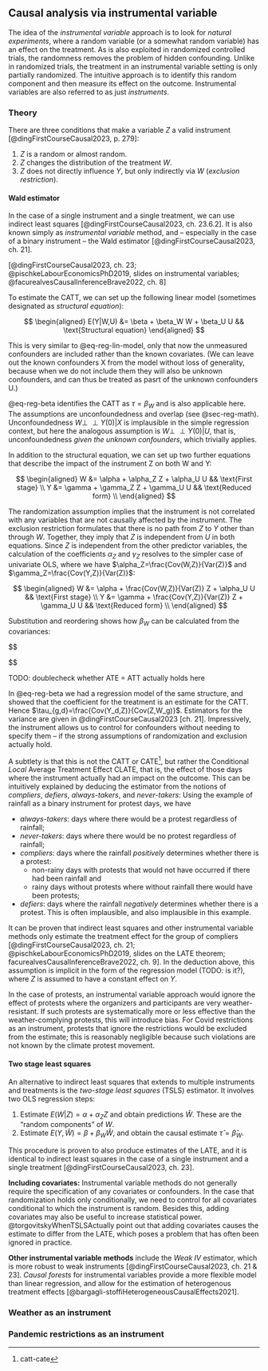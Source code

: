 ## Causal analysis via instrumental variable {#sec-instrumental}

The idea of the _instrumental variable_ approach is to look for _natural experiments_, where a random variable (or a somewhat random variable) has an effect on the treatment. As is also exploited in randomized controlled trials, the randomness removes the problem of hidden confounding. Unlike in randomized trials, the treatment in an instrumental variable setting is only partially randomized. The intuitive approach is to identify this random component and then measure its effect on the outcome. Instrumental variables are also referred to as just _instruments_.

### Theory

There are three conditions that make a variable $Z$ a valid instrument [@dingFirstCourseCausal2023, p. 279]:

1. $Z$ is a random or almost random.
2. $Z$ changes the distribution of the treatment $W$.
3. $Z$ does not directly influence $Y$, but only indirectly via $W$ (_exclusion restriction_).

#### Wald estimator

In the case of a single instrument and a single treatment, we can use indirect least squares [@dingFirstCourseCausal2023, ch. 23.6.2]. It is also known simply as _instrumental variable_ method, and -- especially in the case of a binary instrument -- the Wald estimator [@dingFirstCourseCausal2023, ch. 21].

[@dingFirstCourseCausal2023, ch. 23; @pischkeLabourEconomicsPhD2019, slides on instrumental variables; @facurealvesCausalInferenceBrave2022, ch. 8]

To estimate the CATT, we can set up the following linear model (sometimes designated as _structural equation_):

$$
\begin{aligned}
E(Y|W,U) &= \beta + \beta_W W + \beta_U U && \text{Structural equation}
\end{aligned}
$$

This is very similar to @eq-reg-lin-model, only that now the unmeasured confounders are included rather than the known covariates. (We can leave out the known confounders X from the model without loss of generality, because when we do not include them they will also be unknown confounders, and can thus be treated as pasrt of the unknown confounders U.)

@eq-reg-beta identifies the CATT as $\tau=\beta_W$ and is also applicable here. The assumptions are unconfoundedness and overlap (see @sec-reg-math). Unconfoundedness $W \perp\!\!\!\perp Y(0) | X$ is implausible in the simple regression context, but here the analogous assumption is $W \perp\!\!\!\perp Y(0) | U$, that is, unconfoundedness _given the unknown confounders_, which trivially applies.

In addition to the structural equation, we can set up two further equations that describe the impact of the instrument Z on both W and Y:

$$
\begin{aligned}
W &= \alpha + \alpha_Z Z + \alpha_U U && \text{First stage} \\
Y &= \gamma + \gamma_Z Z + \gamma_U U && \text{Reduced form} \\
\end{aligned}
$$

The randomization assumption implies that the instrument is not correlated with any variables that are not causally affected by the instrument. The exclusion restriction formulates that there is no path from $Z$ to $Y$ other than through $W$. Together, they imply that $Z$ is independent from $U$ in both equations. Since $Z$ is independent from the other predictor variables, the calculation of the coefficients $\alpha_Z$ and $\gamma_Z$ resolves to the simpler case of univariate OLS, where we have $\alpha_Z=\frac{Cov(W,Z)}{Var(Z)}$ and $\gamma_Z=\frac{Cov(Y,Z)}{Var(Z)}$:

$$
\begin{aligned}
W &= \alpha + \frac{Cov(W,Z)}{Var(Z)} Z + \alpha_U U && \text{First stage} \\
Y &= \gamma + \frac{Cov(Y,Z)}{Var(Z)} Z + \gamma_U U && \text{Reduced form} \\
\end{aligned}
$$

Substitution and reordering shows how $\beta_W$ can be calculated from the covariances:

$$
\begin{aligned}
Y &= \gamma + \frac{Cov(Z,\beta + \beta_W W + \beta_U U)}{Var(Z)} Z + \gamma_U U && \text{Substitute structural equation into reduced form} \\
&= \gamma + \beta_W \frac{Cov(Z, W)}{Var(Z)} Z + \gamma_U U \\

0 &= \beta_W \frac{Cov(W,Z)}{Var(Z)} Z - \frac{Cov(Y,Z)}{Var(Z)} Z && \text{Subtract the result from the reduced form} \\
&= (\beta_W Cov(Z,W) - Cov(Y,Z)) \frac{Z}{Var{Z}} \\
&= (\beta_W Cov(Z,W) - Cov(Y,Z)) \\

\beta_W &= \frac{Cov(Y,Z)}{Cov(Z,W)}
\end{aligned}
$$

TODO: doublecheck whether ATE = ATT actually holds here

In @eq-reg-beta we had a regression model of the same structure, and showed that the coefficient for the treatment is an estimate for the CATT. Hence $\tau_{g,d}=\frac{Cov(Y_d,Z)}{Cov(Z,W_g)}$. Estimators for the variance are given in @dingFirstCourseCausal2023 [ch. 21]. Impressively, the instrument allows us to control for confounders without needing to specify them -- if the strong assumptions of randomization and exclusion actually hold.

A subtlety is that this is not the CATT or CATE^[catt-cate], but rather the Conditional _Local_ Average Treatment Effect CLATE, that is, the effect of those days where the instrument actually had an impact on the outcome. This can be intuitively explained by deducing the estimator from the notions of _compliers_, _defiers_, _always-takers_, and _never-takers_: Using the example of rainfall as a binary instrument for protest days, we have

- _always-takers_: days where there would be a protest regardless of rainfall;
- _never-takers_: days where there would be no protest regardless of rainfall;
- _compliers_: days where the rainfall _positively_ determines whether there is a protest:
  - non-rainy days with protests that would not have occurred if there had been rainfall and
  - rainy days without protests where without rainfall there would have been protests;
- _defiers_: days where the rainfall _negatively_ determines whether there is a protest. This is often implausible, and also implausible in this example.

It can be proven that indirect least squares and other instrumental variable methods only estimate the treatment effect for the group of compliers [@dingFirstCourseCausal2023, ch. 21; @pischkeLabourEconomicsPhD2019, slides on the LATE theorem; facurealvesCausalInferenceBrave2022, ch. 9]. In the deduction above, this assumption is implicit in the form of the regression model (TODO: is it?), where $Z$ is assumed to have a constant effect on $Y$.

In the case of protests, an instrumental variable approach would ignore the effect of protests where the organizers and participants are very weather-resistant. If such protests are systematically more or less effective than the weather-complying protests, this will introduce bias. For Covid restrictions as an instrument, protests that ignore the restrictions would be excluded from the estimate; this is reasonably negligible because such violations are not known by the climate protest movement.

#### Two stage least squares

An alternative to indirect least squares that extends to multiple instruments and treatments is the _two-stage least squares_ (TSLS) estimator. It involves two OLS regression steps:

1. Estimate $E(W|Z) = \alpha + \alpha_Z Z$ and obtain predictions $\hat W$. These are the "random components" of $W$.
2. Estimate $E(Y,\hat W) = \beta + \beta_W \hat W$, and obtain the causal estimate $\hat\tau = \hat\beta_W$.

This procedure is proven to also produce estimates of the LATE, and it is identical to indirect least squares in the case of a single instrument and a single treatment [@dingFirstCourseCausal2023, ch. 23].

__Including covariates:__ Instrumental variable methods do not generally require the specification of any covariates or confounders. In the case that randomization holds only conditionally, we need to control for all covariates conditional to which the instrument is random. Besides this, adding covariates may also be useful to increase statistical power. @torgovitskyWhenTSLSActually point out that adding covariates causes the estimate to differ from the LATE, which poses a problem that has often been ignored in practice.

__Other instrumental variable methods__ include the _Weak IV_ estimator, which is more robust to weak instruments [@dingFirstCourseCausal2023, ch. 21 & 23]. _Causal forests_ for instrumental variables provide a more flexible model than linear regression, and allow for the estimation of heterogenous treatment effects [@bargagli-stoffiHeterogeneousCausalEffects2021].

### Weather as an instrument

<!-- #### Validity of weather as an instrument

While the previous literature has mostly focused on rainfall, I consider all weather variables to be potentially useful and analyze all of them for suitability, addressing the concern of multiple testing.

Since the protest events in the main data set are aggregated daily on a regional level, I use regional weather data, specifically from the respective capital of the region. This is a potential weakness that will be addressed later.

Two systematic concerns have been raised about using weather as an instrumental variable. I briefly discuss their applicability to my setting:

##### Indirect paths

WIP

@mellonRainRainGo2023 find 195 variables that have been linked to the weather in previous studies (ironically, many of them instrumental variable studies themselves), and that these undermine the exclusion criterion for instrumental variables, threatening the validity of the variables. The authors have constructed a comprehensive causal graph depicting the known effects of the weather. It shows that _protests_ as well as _violent protests_ are influenced by rainfall and temperature, and that protests have an influence on repression, voting behaviour, policy, and property values. There is no study confirming an influence of the weather on newspaper reporting, but possible indirect paths may include _mood_ and (for climate protests) _pollution_. Other variables such as _migration_ may also have an effect because attention to them might decrease attention to other topics in the news; however most of this kind of variables are only related to the weather in the long term and not in the short term.

##### Spatial interdependence

WIP

@coopermanRandomizationInferenceRainfall2017 raise concern about spatial interdependence of rainfall across regions. This applies particularly when the effect of rainfall across regions _on a single date_ is investigated, for example in the context of an election. In my setting I investigate the individual effects of protest events that are spread across multiple years. The amount of protests that take place on the same date is therefore very small, and spatial interdependence of the _weather_ among temporally separated events is very low. Spatial interdependence of the _climate_ (thus also influencing the weather) is still a problem. When removing the climate influence from the weather and only using the (climate-independent) weather as instrumental variables, the spatial interdependence should be mostly removed from the intrumental variables, and only affect the exogenous climate variables.

##### Seasonality

TODO

##### Detecting invalid instruments

TODO

#### The impact of the weather on protests

WIP

For evaluating the validity of an instrument, an important step is to consider the impact of the instrument __Z__ on the treatment __W__, which is relevant for condition (2.) on valid instruments from above. The _first stage_, that is, regressing __W__ on __Z__, can provide relevant information.

##### Precipitation

WIP

I make two separate regressions, one with protest occurrence, and one with protest size as dependent variables. All potential instrumental variables are used as independent variables, and the long-term weather components are used as control variables. Both regressions use linear regression (and _not_ logistic regression, even though the target is binary) due to consistency with the second stage. For the protest size variable, only days with protest occurrence are included in the data. To adjust for multiple testing, I use the Benjamini-Yekutieli procedure. It has less power than the Benjamini-Hochberg procedure, but accounts for potential correlations among the independent variables, which seem very likely here. I include regional dummies as control variables but do not include them in the adjustment procedure because I am not interested in their significance.

\begingroup
\scriptsize\selectfont
{{< embed ../src/models/instrumental_variable/notebooks/05-31-instrumental-again.ipynb#tbl-first-stage-with-control >}}
\endgroup

Results for the significant regression coefficients are shown in @tbl-first-stage-with-control and suggest that there is only one potential instrument with a somewhat statistically significant p-value of $0.03$ for protest occurrence and $0.10$ for protest size. This is consistent with the fact that the previous literature almost exclusively relies on this variable, and provides support for this practice. The finding that some of the long-term variables also have a somewhat statistically significant effect shows that it does indeed matter to separate them.

##### Other weather variables

TODO

##### Principal components

WIP

#### Making the weather more random

Describe the problem and show the impact on the BLM movement data. Explain that _controlling_ can help a lot here, or rather that IV is a nice addition to controlling.

##### Separating short-term and long-term weather components

WIP

An additional concern that has been identified and adjusted for by some previous studies (see @sec-weatherlit) is that weather contains a non-random component that is correlated both temporally with annual seasonality (which may be linked, for example, to media attention cycles, and many other variables), and geographically with places with generally nice or bad weather (which may be linked, for example, to economic indicators, or also to previous protest activity). This is in violation of condition (1.) on valid instruments from above. Therefore I try to split each weather variable into a long-term non-random variable and a short-term almost-random variable.

I follow @negroWhichSideAre2019 in using 10-year averages for each day of the year, additionally smoothing them. I find a $\pm 14$-day window using Bayesian smoothing to deliver more satisfactory results, that is, smoother climate variables, than the $\pm 3$-day moving average applied by the authors. Using this as a long-term variable, I construct the short-term variable by subtracting the long-term variable from the original weather weather variable. Results for the short-term weather variables are displayed in @fig-weather-time-series-2.

{{< embed ../src/models/instrumental_variable/notebooks/05-31-instrumental-again.ipynb#fig-weather-time-series-2 >}}

The results still show some amount of seasonality across all years for the short-term variable -- especially for the _precipitation_ variable --, which is likely attributable to the effects of climate change. Using a smoothing window on the current weather rather than on historic averages may be a more appropriate strategy, but is not pursued further here. The snow variable is still obviously seasonal after this procedure and should not be further considered a potential instrument.

__Aside: First-stage validity in previous work__

To underline the problems that I encounter, I apply my method to a case study from the literature, where an instrumental variables approach using the weather to instrument protest size has been successfully conducted. I choose the _Black Lives Matter_ movement in 2020 in the United States, which has recently received much scholarly attention and has been studied independently by both @kleinteeselinkWeatherProtestEffect2021 and @carenBlackLivesMatter2023, employing a similar methodical setting which may have been inspired by @wasowAgendaSeedingHow2020.

I use rainfall ... and protests from the ACLED dataset.

I only investigate the first stage.

Fig: Placebo test for monthly average. Conclusion: separate climate and weather!

##### Leveraging the gap between pre-registered and observed protest size

WIP

Predicting the change for all Berlin data:

\begingroup
\scriptsize\selectfont
{{< embed ../src/models/instrumental_variable/gap/gap.ipynb#tbl-change-regression-all >}}
\endgroup

Placebo:

\begingroup
\scriptsize\selectfont
{{< embed ../src/models/instrumental_variable/gap/gap.ipynb#fig-change-regression-placebo >}}
\endgroup

First stage for the climate protests, reasonable:

\begingroup
\scriptsize\selectfont
{{< embed ../src/models/instrumental_variable/gap/gap.ipynb#tbl-change-regression-climate-reasonable >}}
\endgroup

and more suitable for 2-stage:

\begingroup
\scriptsize\selectfont
{{< embed ../src/models/instrumental_variable/gap/gap.ipynb#tbl-change-regression-climate-useful >}}
\endgroup

and aggregated:

\begingroup
\scriptsize\selectfont
{{< embed ../src/models/instrumental_variable/gap/gap.ipynb#tbl-change-regression-climate-useful-aggregated >}}
\endgroup

And results for the 2nd stage (the actually interesting thing):

\begingroup
\scriptsize\selectfont
{{< embed ../src/models/instrumental_variable/gap/gap.ipynb#tbl-change-liml-climate >}}
\endgroup -->

### Pandemic restrictions as an instrument
<!--
WIP

The timespan covered by my dataset (mostly 2020-2022) coincides with the COVID-19 pandemic, which has had very drastic impacts in 2020, and still some in 2022. This may open up the possibility for exploiting a new kind of instrumental variable, because the pandemic comes with both legal restrictions and psychological aversion against large gatherings, including demonstrations.

#### Validity of restrictions as an instrument

WIP

I see mainly 3 objections against using such variables as instruments, yet I am uncertain how much they really matter:

1. Just like the weather, the spread of the coronavirus is to some extent a natural event. It is, however, to some extent controlled by the behaviour of humans, and especially the restrictions due to COVID-19 have a large political component. I worry especially about geographical confounding: Restrictions in Germany have in large part been up to the regional legislators and governments, and perhaps those governing parties whose climate policy causes outrage tend to impose especially strict (or loose) COVID-19 restrictions for one reason or another.
2. Unlike the weather, COVID-19 restrictions are temporally correlated over longer timespans, that is, they change more slowly. This introduces some chance that they may be accidentally correlated with political processes and with media attention cycles.
3. There is an obvious direct impact of COVID-19 in that stricter restrictions may correlate with an intense media focus on the pandemic, decreasing attention on any other topic. This could be measured and corrected for, except for protests whose concern is also focused on the pandemic. Without such correction, we may overestimate the effect of protests, because the non-occurrence of protests may be correlated with decreased coverage of any non-covid topic, and the occurrence of protests may be correlated with the usual amount of coverage for non-covid topics. -->


<!--
### Placebo tests for instrumental variables

To further strengthen the evidence that the _precipitation_ variable has a significant impact on protest occurrence and size, I perform placebo tests where I try to predict protest occurrence and size not from the weather of the respective day, but from other days before and after the protest. I expect:

a. The weather after the protest should not have any effect on the treatment. For very few days after the protest there might still be a correlation because the weather on one day is correlated with the weather on the next day. This correlation should rapidly decline over the course of a few days and permanently go down to $0$.
b. For days before the protest, I expect a similar amount of correlation. In addition, I expect some small causal effects, because organizers and attendees may decide a few days before the protest whether it should take place or whether they want to attend, and might be influenced in their decision by the current weather, and not only the weather forecast; and even the weather forecast depends not only on the actual weather on the day, but substantially on the weather a few days earlier. In addition, the previous weather may have an impact on previous protests, which may in turn have an impact on the protest on the current date. Therefore I expect coefficients and significances before the protest date to also shrink to 0 in the long term, but on a much slower timescale, say, multiple days or weeks.
c. I expect these declines both before and after the protest dates to be smooth.
d. In similar manner to the coefficients of the relevant variables, I expect the overall predictive power of the regression (adjusted $Rˆ2$ / f-statistic) to continuously decline before and after the protest date, and much faster after the protest.
e. When performing regression with only the instruments and no control variables, I expect the predictive power to decline to 0 in both directions.

{{< embed ../src/models/instrumental_variable/notebooks/05-31-instrumental-again.ipynb#fig-first-stage-time-series >}}

@fig-first-stage-time-series and @fig-fstat show the results of the two time series of placebo tests.

{{< embed ../src/models/instrumental_variable/notebooks/05-31-instrumental-again.ipynb#fig-fstat >}}

It seems that the obtained coefficients are almost completely random, and that knowledge about the weather on the protest date does not improve predictive power in comparison to using the weather on any other day. -->
